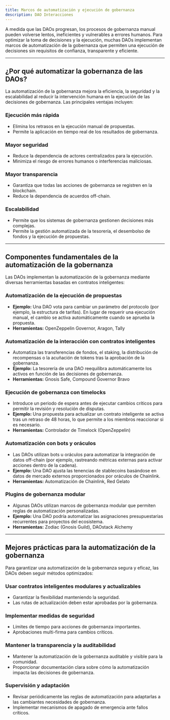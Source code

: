 ```yaml
---
title: Marcos de automatización y ejecución de gobernanza
description: DAO Interacciones
---
```


A medida que las DAOs progresan, los procesos de gobernanza manual pueden volverse lentos, ineficientes y vulnerables a errores humanos. Para optimizar la toma de decisiones y la ejecución, muchas DAOs implementan marcos de automatización de la gobernanza que permiten una ejecución de decisiones sin requisitos de confianza, transparente y eficiente.

---

## ¿Por qué automatizar la gobernanza de las DAOs?

La automatización de la gobernanza mejora la eficiencia, la seguridad y la escalabilidad al reducir la intervención humana en la ejecución de las decisiones de gobernanza. Las principales ventajas incluyen:

### Ejecución más rápida
- Elimina los retrasos en la ejecución manual de propuestas.
- Permite la aplicación en tiempo real de los resultados de gobernanza.

### Mayor seguridad
- Reduce la dependencia de actores centralizados para la ejecución.
- Minimiza el riesgo de errores humanos o interferencias maliciosas.

### Mayor transparencia
- Garantiza que todas las acciones de gobernanza se registren en la blockchain.
- Reduce la dependencia de acuerdos off-chain.

### Escalabilidad
- Permite que los sistemas de gobernanza gestionen decisiones más complejas.
- Permite la gestión automatizada de la tesorería, el desembolso de fondos y la ejecución de propuestas.

---

## Componentes fundamentales de la automatización de la gobernanza

Las DAOs implementan la automatización de la gobernanza mediante diversas herramientas basadas en contratos inteligentes:

### Automatización de la ejecución de propuestas
- **Ejemplo:** Una DAO vota para cambiar un parámetro del protocolo (por ejemplo, la estructura de tarifas). En lugar de requerir una ejecución manual, el cambio se activa automáticamente cuando se aprueba la propuesta.
- **Herramientas:** OpenZeppelin Governor, Aragon, Tally

### Automatización de la interacción con contratos inteligentes
- Automatiza las transferencias de fondos, el staking, la distribución de recompensas o la acuñación de tokens tras la aprobación de la gobernanza.
- **Ejemplo:** La tesorería de una DAO reequilibra automáticamente los activos en función de las decisiones de gobernanza. 
- **Herramientas:** Gnosis Safe, Compound Governor Bravo

### Ejecución de gobernanza con timelocks
- Introduce un periodo de espera antes de ejecutar cambios críticos para permitir la revisión y resolución de disputas.
- **Ejemplo:** Una propuesta para actualizar un contrato inteligente se activa tras un retraso de 48 horas, lo que permite a los miembros reaccionar si es necesario.
- **Herramientas:** Controlador de Timelock (OpenZeppelin)

### Automatización con bots y oráculos
- Las DAOs utilizan bots u oráculos para automatizar la integración de datos off-chain (por ejemplo, rastreando métricas externas para activar acciones dentro de la cadena).
- **Ejemplo:** Una DAO ajusta las tenencias de stablecoins basándose en datos de mercado externos proporcionados por oráculos de Chainlink. 
- **Herramientas:** Automatización de Chainlink, Red Gelato

### Plugins de gobernanza modular
- Algunas DAOs utilizan marcos de gobernanza modular que permiten reglas de automatización personalizadas.
- **Ejemplo:** Una DAO podría automatizar las asignaciones presupuestarias recurrentes para proyectos del ecosistema.
- **Herramientas:** Zodiac (Gnosis Guild), DAOstack Alchemy

---

## Mejores prácticas para la automatización de la gobernanza

Para garantizar una automatización de la gobernanza segura y eficaz, las DAOs deben seguir métodos optimizados:

### Usar contratos inteligentes modulares y actualizables
- Garantizar la flexibilidad manteniendo la seguridad.
- Las rutas de actualización deben estar aprobadas por la gobernanza.

### Implementar medidas de seguridad
- Límites de tiempo para acciones de gobernanza importantes.
- Aprobaciones multi-firma para cambios críticos.

### Mantener la transparencia y la auditabilidad
- Mantener la automatización de la gobernanza auditable y visible para la comunidad.
- Proporcionar documentación clara sobre cómo la automatización impacta las decisiones de gobernanza.

### Supervisión y adaptación
- Revisar periódicamente las reglas de automatización para adaptarlas a las cambiantes necesidades de gobernanza.
- Implementar mecanismos de apagado de emergencia ante fallos críticos.